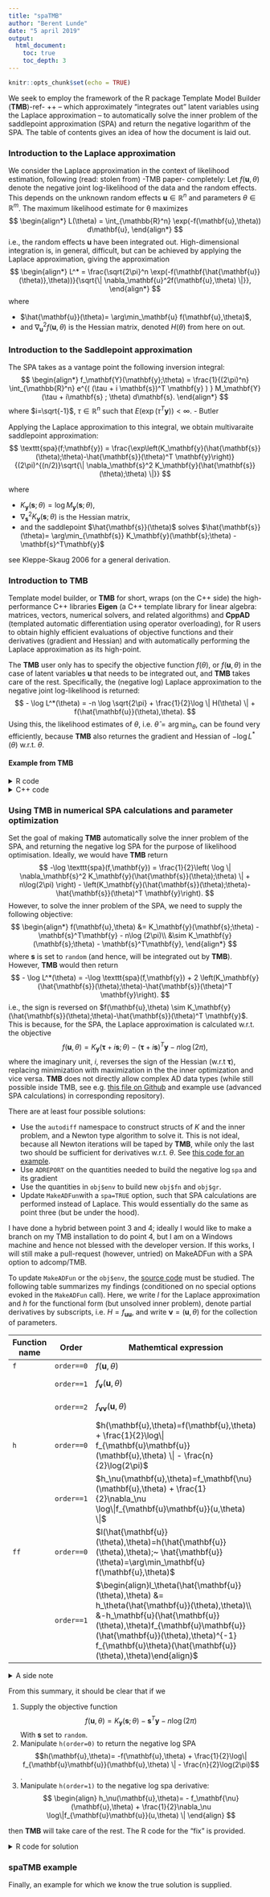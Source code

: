 ```yaml
---
title: "spaTMB"
author: "Berent Lunde"
date: "5 april 2019"
output:
  html_document:
    toc: true
    toc_depth: 3
---
```


\newcommand{\sp}{\hat{\mathbf{s}}(\theta)}
\newcommand{\u}{\hat{\mathbf{u}}(\theta)}
\usepackage{amsmath}
\DeclareMathOperator{\Tr}{Tr}


```r
knitr::opts_chunk$set(echo = TRUE)
```

We seek to employ the framework of the R package Template Model Builder (**TMB**)-ref- ++ -- which approximately "integrates out" latent variables using the Laplace approximation -- to automatically solve the inner problem of the saddlepoint approximation (SPA) and return the negative logarithm of the SPA.
The table of contents gives an idea of how the document is laid out.


### Introduction to the Laplace approximation

We consider the Laplace approximation in the context of likelihood estimation, following (read: stolen from) -TMB paper- completely:
Let $f(\mathbf{u},\theta)$  denote the negative joint log-likelihood of the data and the random effects. This
depends on the unknown random effects $\mathbf{u}\in\mathbb{R}^n$ and parameters $\theta\in\mathbb{R}^m$.
The maximum likelihood estimate for θ maximizes
$$
\begin{align*}
    L(\theta) = \int_{\mathbb{R}^n} \exp(-f(\mathbf{u},\theta)) d\mathbf{u},
\end{align*}
$$
i.e., the random effects $\mathbf{u}$ have been integrated out.
High-dimensional integration is, in general, difficult, 
but can be achieved by applying the Laplace approximation,
giving the approximation
$$
\begin{align*}
    L^* = \frac{\sqrt{2\pi}^n \exp(-f(\mathbf{\u},\theta))}{\sqrt{\| \nabla_\mathbf{u}^2f(\mathbf{u},\theta) \|}},   
\end{align*}
$$
where

- $\u = \arg\min_\mathbf{u} f(\mathbf{u},\theta)$,
- and $\nabla_\mathbf{u}^2f(\mathbf{u},\theta)$ is the Hessian matrix, denoted $H(\theta)$ from here on out.



### Introduction to the Saddlepoint approximation

The SPA takes as a vantage point the following inversion integral:
$$
\begin{align*}
    f_\mathbf{Y}(\mathbf{y};\theta) = \frac{1}{(2\pi)^n} \int_{\mathbb{R}^n} e^{( (\tau + i \mathbf{s})^T  \mathbf{y} ) } 
    M_\mathbf{Y}(\tau + i\mathbf{s} ; \theta) d\mathbf{s}.
\end{align*}
$$
where $i=\sqrt{-1}$, $\tau\in\mathbb{R}^n$ such that $E(\exp(\tau^T\mathbf{y})) < \infty$. - Butler

Applying the Laplace approximation to this integral, we obtain multivaraite saddlepoint approximation: 
$$
\texttt{spa}(f;\mathbf{y}) = 
\frac{\exp\left(K_\mathbf{y}(\sp;\theta)-\sp^T \mathbf{y}\right)}
{(2\pi)^{(n/2)}\sqrt{\| \nabla_\mathbf{s}^2 K_\mathbf{y}(\sp;\theta) \|}}
$$

where

- $K_\mathbf{y}(\mathbf{s};\theta)  = \log M_\mathbf{y}(\mathbf{s};\theta)$,
- $\nabla_\mathbf{s}^2 K_\mathbf{y}(\mathbf{s};\theta)$ is the Hessian matrix, 
- and the saddlepoint $\sp$ solves $\sp = \arg\min_{\mathbf{s}} K_\mathbf{y}(\mathbf{s};\theta) - \mathbf{s}^T\mathbf{y}$

see Kleppe-Skaug 2006 for a general derivation.


### Introduction to **TMB**


Template model builder, or **TMB** for short, wraps (on the C++ side) the high-performance C++ libraries **Eigen** (a C++ template library for linear algebra: matrices, vectors, numerical solvers, and related algorithms) and **CppAD** (templated automatic differentiation using operator overloading), for R users to obtain highly efficient evaluations of objective functions and their derivatives (gradient and Hessian) and with automatically performing the Laplace approximation as its high-point.

The **TMB** user only has to specify the objective function $f(\theta)$, or $f(\mathbf{u}, \theta)$ in the case of latent variables $\mathbf{u}$ that needs to be integrated out, and **TMB** takes care of the rest.
Specifically, the (negative log) Laplace approximation to the negative joint log-likelihood is returned:
$$
 - \log L^*(\theta) = -n \log \sqrt{2\pi} + \frac{1}{2}\log \| H(\theta) \| + f(\u,\theta).
$$
Using this, the likelihood estimates of $\theta$, i.e. $\hat{\theta}=\arg\min_\theta$, can be found very efficiently, because **TMB** also returnes the gradient and Hessian of $-\log L^*(\theta)$ w.r.t. $\theta$.

#### Example from TMB

<details> <summary> R code</summary>
```r
## Simulate data
set.seed(123)
n <- 10000
sigma <- .3
phi <- .8
simdata <- function(){
    u <- numeric(n)
    u[1] = rnorm(1)
    if(n>=2)
        for(i in 2:n){
            u[i] = phi * u[i-1] + rnorm(1, sd = sqrt(1 - phi^2))
        }
    u <- u * sigma
    x <- as.numeric( rbinom(n, 1, plogis(u)) )
    data <- list(obs=x)
    data
}
##
data <- simdata()
parameters <- list(phi=phi, logSigma=log(sigma))

## Adapt parameter list
parameters$u <- rep(0,n)

require(TMB)
compile('laplace.cpp')
dyn.load(dynlib('laplace'))

obj <- MakeADFun(data, parameters, random="u", DLL="laplace")
obj$fn()

system.time( opt <- nlminb(obj$par,obj$fn,obj$gr) )
(sdr <- sdreport(obj))

```
</details>
<details> <summary> C++ code</summary>
```c
#include <TMB.hpp>

template<class Type>
Type objective_function<Type>::operator() ()
{
  DATA_VECTOR(obs);
  PARAMETER(phi);
  PARAMETER(logSigma);
  PARAMETER_VECTOR(u);
  using namespace density;
  Type sigma= exp(logSigma);
  Type f = 0;
  f += SCALE(AR1(phi), sigma)(u);
  vector<Type> p = invlogit(u);
  f -= dbinom(obs, Type(1), p, true).sum();
  return f;
}

```
</details>


### Using **TMB** in numerical SPA calculations and parameter optimization

Set the goal of making **TMB** automatically solve the inner problem of the SPA, 
and returning the negative log SPA for the purpose of likelihood optimisation.
Ideally, we would have **TMB** return
$$
    -\log \texttt{spa}(f,\mathbf{y})
    = \frac{1}{2}\left( \log \| \nabla_\mathbf{s}^2 K_\mathbf{y}(\sp;\theta) \| + n\log(2\pi) \right) - 
    \left(K_\mathbf{y}(\sp;\theta)-\sp^T \mathbf{y}\right).
$$
However, to solve the inner problem of the SPA, we need to supply the following objective:
$$
\begin{align*}
f(\mathbf{u},\theta) &= K_\mathbf{y}(\mathbf{s};\theta) - \mathbf{s}^T\mathbf{y} - n\log (2\pi)\\
&\sim K_\mathbf{y}(\mathbf{s};\theta) - \mathbf{s}^T\mathbf{y},
\end{align*}
$$
where $\mathbf{s}$ is set to `random` (and hence, will be integrated out by **TMB**).
However, **TMB** would then return
$$
- \log L^*(\theta) = -\log \texttt{spa}(f,\mathbf{y}) + 2 \left(K_\mathbf{y}(\sp;\theta)-\sp^T \mathbf{y}\right).
$$
i.e., the sign is reversed on $f(\mathbf{u},\theta) \sim K_\mathbf{y}(\sp;\theta)-\sp^T \mathbf{y}$.
This is because, for the SPA, the Laplace approximation is calculated w.r.t. the objective
$$
f(\mathbf{u},\theta) = K_\mathbf{y}(\mathbf{\tau} + i\mathbf{s};\theta) - (\mathbf{\tau} + i\mathbf{s})^T\mathbf{y} - n\log (2\pi),
$$
where the imaginary unit, $i$, reverses the sign of the Hessian (w.r.t $\mathbf{\tau}$), replacing minimization with maximization in the the inner optimization and vice versa.
**TMB** does not directly allow complex AD data types (while still possible inside TMB, see e.g. [this file on Github](https://github.com/Blunde1/it-ift/blob/master/implementation/includes/complex.hpp) and example use (advanced SPA calculations) in corresponding repository).

There are at least four possible solutions:

- Use the `autodiff` namespace to construct structs of $K$ and the inner problem, and a Newton type algorithm to solve it. This is not ideal, because all Newton iterations will be taped by **TMB**, while only the last two should be sufficient for derivatives w.r.t. $\theta$. See [this code for an example](https://github.com/Blunde1/HyperSDE/blob/master/HyperSDE/src/HyperSDE.cpp).
- Use `ADREPORT` on the quantities needed to build the negative $\log \texttt{spa}$ and its gradient
- Use the quantities in `obj$env` to build new `obj$fn` and `obj$gr`.
- Update `MakeADFun`with a `spa=TRUE` option, such that SPA calculations are performed instead of Laplace. This would essentially do the same as point three (but be under the hood).

I have done a hybrid between point 3 and 4; ideally I would like to make a branch on my TMB installation to do point 4, but I am on a Windows machine and hence not blessed with the developer version.
If this works, I will still make a pull-request (however, untried) on MakeADFun with a SPA option to adcomp/TMB.

To update `MakeADFun` or the `obj$env`, the [source code](https://github.com/kaskr/adcomp/blob/master/TMB/R/TMB.R) must be studied.
The following table summarizes my findings (conditioned on no special options evoked in the `MakeADFun` call).
Here, we write $l$ for the Laplace approximation and $h$ for the functional form (but unsolved inner problem),
denote partial derivatives by subscripts, i.e. $H=f_{\mathbf{u}\mathbf{u}}$, 
and write $\mathbf{\nu}=(\mathbf{u},\theta)$ for the collection of parameters.

Function name | Order | Mathemtical expression | Description  
----------|-------|-----------------------|----------------------------
`f` | `order==0` | $f(\mathbf{u},\theta)$ | The user supplied objective
|    | `order==1` | $f_\mathbf{\nu}(\mathbf{u},\theta)$ | The gradient of user objective
|    | `order==2` | $f_{\mathbf{\nu} \mathbf{\nu}}(\mathbf{u},\theta)$ | The Hessian matrix of $f$ w.r.t. all parameters
`h` | `order==0` | $h(\mathbf{u},\theta)=f(\mathbf{u},\theta) + \frac{1}{2}\log\| f_{\mathbf{u}\mathbf{u}}(\mathbf{u},\theta) \| - \frac{n}{2}\log(2\pi)$ | The Laplace objective
|   |   `order==1` | $h_\nu(\mathbf{u},\theta)=f_\mathbf{\nu}(\mathbf{u},\theta) + \frac{1}{2}\nabla_\nu \log\|f_{\mathbf{u}\mathbf{u}}(u,\theta) \|$ | The derivative of the Laplace objective w.r.t. all parameters
`ff`|   `order==0` | $l(\u,\theta)=h(\u,\theta);~ \u=\arg\min_\mathbf{u} f(\mathbf{u},\theta)$ | `h(order=0)` at $\mathbf{u}=\u$ |
|   |   `order==1` | $\begin{align}l_\theta(\u,\theta) &= h_\theta(\u,\theta)\\ &-h_\mathbf{u}(\u,\theta)f_{\mathbf{u}\mathbf{u}}(\u,\theta)^{-1} f_{\mathbf{u}\theta}(\u,\theta)\end{align}$ | Gradient of the Laplace approximation w.r.t. $\theta$

<details> <summary> A side note </summary>
The expression $\nabla_\nu \log\|f_{\mathbf{u}\mathbf{u}}(u,\theta) \|$ in $`h(order==1)` is difficult and deserve special attention.
From --cite variance components page 457-- we have, for an individual element $\nu_j$

$$
\frac{\partial}{\partial \nu_j} \log\|f_{\mathbf{u}\mathbf{u}}(u,\theta) \| = \mathrm{tr}\left( f_{\mathbf{u}\mathbf{u}}(u,\theta)^{-1} \frac{\partial}{\partial \nu_j} f_{\mathbf{u}\mathbf{u}}(u,\theta) \right).
$$
This can also be solved purely by using AD, see Table 1 in -cite Skaug Fournier 2006-.

</details>


From this summary, it should be clear that if we 

1. Supply the objective function 
$$f(\mathbf{u},\theta) = K_\mathbf{y}(\mathbf{s};\theta) - \mathbf{s}^T\mathbf{y} - n\log (2\pi)$$
With $\mathbf{s}$ set to `random`.
2. Manipulate `h(order=0)` to return the negative log SPA 
$$h(\mathbf{u},\theta)= -f(\mathbf{u},\theta) + \frac{1}{2}\log\| f_{\mathbf{u}\mathbf{u}}(\mathbf{u},\theta) \| - \frac{n}{2}\log(2\pi)$$.
3. Manipulate `h(order=1)` to the negative log spa derivative:
$$
\begin{align}
h_\nu(\mathbf{u},\theta)= - f_\mathbf{\nu}(\mathbf{u},\theta) + 
\frac{1}{2}\nabla_\nu \log\|f_{\mathbf{u}\mathbf{u}}(u,\theta) \|
\end{align}
$$

then **TMB** will take care of the rest.
The R code for the "fix" is provided.


<details> <summary> R code for solution </summary>
```r
# after MakeADFun
attach(obj$env)
# update h
obj$env$h <- function(theta=par, order=0, hessian, L, ...) {
    if(order == 0) {
        ##logdetH <- determinant(hessian)$mod
        logdetH <- 2*determinant(L)$mod
        ans <- -f(theta,order=0) + .5*logdetH - length(random)/2*log(2*pi) #### updated
        if(LaplaceNonZeroGradient){
            grad <- f(theta,order=1)[random]
            ans - .5* sum(grad * as.numeric( solveCholesky(L, grad) ))
        } else
            ans
    }
    else if(order == 1) {
        if(LaplaceNonZeroGradient)stop("Not correct for LaplaceNonZeroGradient=TRUE")
        ##browser()
        e <- environment(spHess)
        solveSubset <- function(L).Call("tmb_invQ",L,PACKAGE="TMB")
        solveSubset2 <- function(L).Call("tmb_invQ_tril_halfdiag",L,PACKAGE="TMB")
        ## FIXME: The following two lines are not efficient:
        ## 1. ihessian <- tril(solveSubset(L))
        ## 2. diag(ihessian) <- .5*diag(ihessian)
        ## Make option to solveSubset to return lower triangular part
        ## with diagonal halved. As it is now the output of solveSubset is
        ## symm _with upper storage_ (!) (side effect of cholmod_ptranspose)
        ## therefore tril takes long time. Further, "diag<-" is too slow.
        ## FIXED! :
        ihessian <- solveSubset2(L)
        ## Profile case correction (1st order case only)
        if(!is.null(profile)){
            ## Naive way:
            ##   ihessian[profile,] <- 0
            ##   ihessian[,profile] <- 0
            ## However, this would modify sparseness pattern and also not
            ## account for 'ihessian' being permuted:
            perm <- L@perm+1L
            ihessian <- .Call("tmb_sparse_izamd", ihessian, profile[perm], 0.0, PACKAGE="TMB")
        }
        
        ## General function to lookup entries A subset B.
        ## lookup.old <- function(A,B){
        ##   A <- as(tril(A),"dtTMatrix")
        ##   B <- as(tril(B),"dtTMatrix")
        ##   match(paste(A@i,A@j),paste(B@i,B@j))
        ## }
        ## General function to lookup entries A in B[r,r] assuming pattern of A
        ## is subset of pattern of B[r,r].
        lookup <- function(A,B,r=NULL){
            A <- tril(A); B <- tril(B)
            B@x[] <- seq.int(length.out=length(B@x)) ## Pointers to full B matrix (Can have up to 2^31-1 non-zeros)
            if(!is.null(r)){
                ## Goal is to get:
                ##     B <- forceSymmetric(B)
                ##     B <- B[r,r,drop=FALSE]
                ## However the internal Matrix code for
                ## "B[r,r,drop=FALSE]" creates temporary "dgCMatrix"
                ## thereby almost doubling the number of non-zeros. Need
                ## solution that works with max (2^31-1) non-zeros:
                B <- .Call("tmb_half_diag", B, PACKAGE="TMB")
                B <- tril( B[r,r,drop=FALSE] ) + tril( t(B)[r,r,drop=FALSE] )
            }
            m <- .Call("match_pattern", A, B, PACKAGE="TMB") ## Same length as A@x with pointers to B@x
            B@x[m]
        }
        if(is.null(e$ind1)){
            ## hessian: Hessian of random effect part only.
            ## ihessian: Inverse subset of hessian (same dim but larger pattern!).
            ## Hfull: Pattern of full hessian including fixed effects.
            if (!silent) cat("Matching hessian patterns... ")
            iperm <- invPerm(L@perm+1L)
            e$ind1 <- lookup(hessian,ihessian,iperm) ## Same dimensions
            e$ind2 <- lookup(hessian,e$Hfull,random)  ## Note: dim(Hfull)>dim(hessian) !
            if (!silent) cat("Done\n")
        }
        w <- rep(0,length=length(e$Hfull@x))
        w[e$ind2] <- ihessian@x[e$ind1]
        ## Reverse mode evaluate ptr in rangedirection w
        ## now gives .5*tr(Hdot*Hinv) !!
        ## return
        as.vector( -f(theta,order=1) ) +
            .Call("EvalADFunObject", e$ADHess$ptr, theta,
                  control=list(
                      order=as.integer(1),
                      hessiancols=as.integer(0),
                      hessianrows=as.integer(0),
                      sparsitypattern=as.integer(0),
                      rangecomponent=as.integer(1),
                      rangeweight=as.double(w),
                      dumpstack=as.integer(0),
                      doforward=as.integer(1)
                  ),
                  PACKAGE=DLL)
    }## order == 1
    else stop(sprintf("'order'=%d not yet implemented", order))
} ## end{ h }

```
</details>


### **spaTMB** example

Finally, an example for which we know the true solution is supplied.


